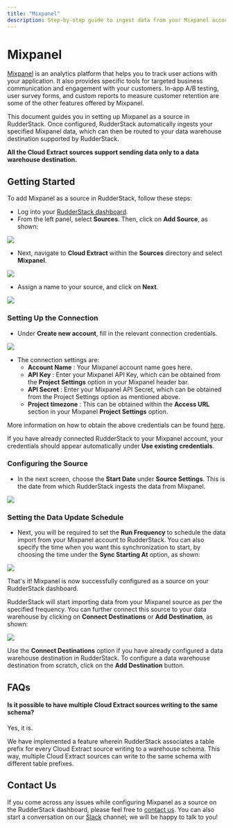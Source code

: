 ```yaml
---
title: "Mixpanel"
description: Step-by-step guide to ingest data from your Mixpanel account into RudderStack.
---
```


# Mixpanel

[Mixpanel](https://mixpanel.com/) is an analytics platform that helps you to track user actions with your application. It also provides specific tools for targeted business communication and engagement with your customers. In-app A/B testing, user survey forms, and custom reports to measure customer retention are some of the other features offered by Mixpanel.

This document guides you in setting up Mixpanel as a source in RudderStack. Once configured, RudderStack automatically ingests your specified Mixpanel data, which can then be routed to your data warehouse destination supported by RudderStack.

<div class="infoBlock">

**All the Cloud Extract sources support sending data only to a data warehouse destination.**

</div>

## Getting Started

To add Mixpanel as a source in RudderStack, follow these steps:

- Log into your [RudderStack dashboard](https://app.rudderlabs.com/signup?type=freetrial).
- From the left panel, select **Sources**. Then, click on **Add Source**, as shown:

<img src="../../images/assets/1 (4) (3) (3) (3) (3) (3) (3) (3) (3) (3) (3) (3) (3) (3) (3) (3) (2) (3).png" />

- Next, navigate to **Cloud Extract** within the **Sources** directory and select **Mixpanel**.

<img src="../../images/assets/2 (10).png" />

- Assign a name to your source, and click on **Next**.

<img src="../../images/assets/3 (8).png" />

### Setting Up the Connection

- Under **Create new account**, fill in the relevant connection credentials.

<img src="../../images/assets/4 (9).png" />

- The connection settings are:
  - **Account Name** : Your Mixpanel account name goes here.
  - **API Key** : Enter your Mixpanel API Key, which can be obtained from the **Project Settings** option in your Mixpanel header bar.
  - **API Secret** : Enter your Mixpanel API Secret, which can be obtained from the Project Settings option as mentioned above.
  - **Project timezone** : This can be obtained within the **Access URL** section in your Mixpanel **Project Settings** option.

<div class="infoBlock">

More information on how to obtain the above credentials can be found <a href="https://help.mixpanel.com/hc/en-us/articles/115004490503-Project-Settings">here</a>.

</div>

<div class="successBlock">

  If you have already connected RudderStack to your Mixpanel account, your
  credentials should appear automatically under
  **Use existing credentials**.
</div>

### Configuring the Source

- In the next screen, choose the **Start Date** under **Source Settings**. This is the date from which RudderStack ingests the data from Mixpanel.

<img src="../../images/assets/5 (10).png" />

### Setting the Data Update Schedule

- Next, you will be required to set the **Run Frequency** to schedule the data import from your Mixpanel account to RudderStack. You can also specify the time when you want this synchronization to start, by choosing the time under the **Sync Starting At** option, as shown:

<img src="../../images/assets/6 (10).png" />

That's it! Mixpanel is now successfully configured as a source on your RudderStack dashboard.

RudderStack will start importing data from your Mixpanel source as per the specified frequency. You can further connect this source to your data warehouse by clicking on **Connect Destinations** or **Add Destination**, as shown:

<img src="../../images/assets/7 (6).png" />

<div class="successBlock">

  Use the **Connect Destinations** option if you have already
  configured a data warehouse destination in RudderStack. To configure a data
  warehouse destination from scratch, click on the
  **Add Destination** button.
</div>

## FAQs

#### Is it possible to have multiple Cloud Extract sources writing to the same schema?

Yes, it is.

We have implemented a feature wherein RudderStack associates a table prefix for every Cloud Extract source writing to a warehouse schema. This way, multiple Cloud Extract sources can write to the same schema with different table prefixes.

## Contact Us

If you come across any issues while configuring Mixpanel as a source on the RudderStack dashboard, please feel free to [contact us](mailto:%20docs@rudderstack.com). You can also start a conversation on our [Slack](https://rudderstack.com/join-rudderstack-slack-community) channel; we will be happy to talk to you!
